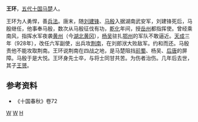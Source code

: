 '''王环'''，[[五代十国|五代十国]][[马楚|马楚]]人。

王环为人勇悍，善[[兵法|兵法]]。唐末，随[[刘建锋|刘建锋]]、[[马殷|马殷]]入据湖南武安军，刘建锋死后，马殷继任，他事奉马殷，数次从马殷征伐有功，[[乾化|乾化]]年间，授[[岳州|岳州]]都指挥使。曾经乘南风，指挥水军夜袭[[黄州|黄州]]（今[[湖北|湖北]][[黄冈|黄冈]]），[[杨吴|杨吴]]驻扎[[鄂州|鄂州]]的军队不敢逼近。[[天成_(后唐)|天成]]三年（928年），改任六军副使，出兵攻[[荆南|荆南]]，在刘郎洑大败敌军。约和而还。马殷责他不能攻取荆南。王环说荆南在四战之地，是马楚阻挡[[前蜀|前蜀]]、杨吴、[[后唐|后唐]]的屏障。马殷于是大悦。王环身先士卒，与将士同甘共苦。为伤者治伤。几年后去世，其子[[王赟|王赟]]。
==参考资料==
* 《十国春秋》卷72

[[分类:馬楚人物|W]]
[[分类:五代十国军事人物|W]]
[[分类:王姓|H]]